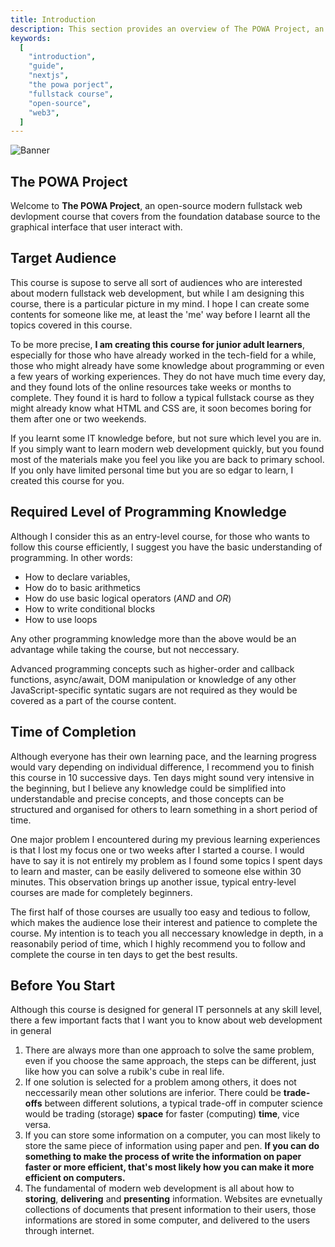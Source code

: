 ```yaml
---
title: Introduction
description: This section provides an overview of The POWA Project, an open-source modern fullstack project.
keywords:
  [
    "introduction",
    "guide",
    "nextjs",
    "the powa porject",
    "fullstack course",
    "open-source",
    "web3",
  ]
---
```


![Banner](/images/banner.png "The POWA Project")

## The POWA Project

Welcome to **The POWA Project**, an open-source modern fullstack web devlopment course that covers from the foundation database source to the graphical interface that user interact with.

## Target Audience

This course is supose to serve all sort of audiences who are interested about modern fullstack web development, but while I am designing this course, there is a particular picture in my mind. I hope I can create some contents for someone like me, at least the 'me' way before I learnt all the topics covered in this course.

To be more precise, **I am creating this course for junior adult learners**, especially for those who have already worked in the tech-field for a while, those who might already have some knowledge about programming or even a few years of working experiences. They do not have much time every day, and they found lots of the online resources take weeks or months to complete. They found it is hard to follow a typical fullstack course as they might already know what HTML and CSS are, it soon becomes boring for them after one or two weekends.

If you learnt some IT knowledge before, but not sure which level you are in. If you simply want to learn modern web development quickly, but you found most of the materials make you feel you like you are back to primary school. If you only have limited personal time but you are so edgar to learn, I created this course for you.

## Required Level of Programming Knowledge

Although I consider this as an entry-level course, for those who wants to follow this course efficiently, I suggest you have the basic understanding of programming. In other words:

- How to declare variables,
- How do to basic arithmetics
- How do use basic logical operators (_AND_ and _OR_)
- How to write conditional blocks
- How to use loops

Any other programming knowledge more than the above would be an advantage while taking the course, but not neccessary.

Advanced programming concepts such as higher-order and callback functions, async/await, DOM manipulation or knowledge of any other JavaScript-specific syntatic sugars are not required as they would be covered as a part of the course content.

## Time of Completion

Although everyone has their own learning pace, and the learning progress would vary depending on individual difference, I recommend you to finish this course in 10 successive days. Ten days might sound very intensive in the beginning, but I believe any knowledge could be simplified into understandable and precise concepts, and those concepts can be structured and organised for others to learn something in a short period of time.

One major problem I encountered during my previous learning experiences is that I lost my focus one or two weeks after I started a course. I would have to say it is not entirely my problem as I found some topics I spent days to learn and master, can be easily delivered to someone else within 30 minutes. This observation brings up another issue, typical entry-level courses are made for completely beginners.

The first half of those courses are usually too easy and tedious to follow, which makes the audience lose their interest and patience to complete the course. My intention is to teach you all neccessary knowledge in depth, in a reasonabily period of time, which I highly recommend you to follow and complete the course in ten days to get the best results.

## Before You Start

Although this course is designed for general IT personnels at any skill level, there a few important facts that I want you to know about web development in general

1. There are always more than one approach to solve the same problem, even if you choose the same approach, the steps can be different, just like how you can solve a rubik&apos;s cube in real life.
2. If one solution is selected for a problem among others, it does not neccessarily mean other solutions are inferior. There could be **trade-offs** between different solutions, a typical trade-off in computer science would be trading (storage) **space** for faster (computing) **time**, vice versa.
3. If you can store some information on a computer, you can most likely to store the same piece of information using paper and pen. **If you can do something to make the process of write the information on paper faster or more efficient, that's most likely how you can make it more efficient on computers.**
4. The fundamental of modern web development is all about how to **storing**, **delivering** and **presenting** information. Websites are evnetually collections of documents that present information to their users, those informations are stored in some computer, and delivered to the users through internet.

